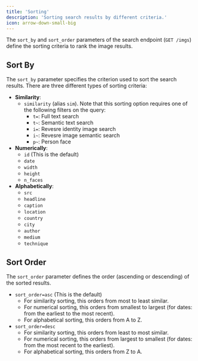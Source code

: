 ```yaml
---
title: 'Sorting'
description: 'Sorting search results by different criteria.'
icon: arrow-down-small-big
---
```

The `sort_by` and `sort_order` parameters of the search endpoint (`GET /imgs`) define the sorting criteria to rank the image results.

## Sort By

The `sort_by` parameter specifies the criterion used to sort the search results. There are three different types of sorting criteria:

- **Similarity**:
  - `similarity` (alias `sim`). Note that this sorting option requires one of the following filters on the query:
    - `t=`: Full text search
    - `t~`: Semantic text search
    - `i=`: Revesre identity image search
    - `i~`: Revesre image semantic search
    - `p~`: Person face
- **Numerically**:
  - `id` (This is the default)
  - `date`
  - `width`
  - `height`
  - `n_faces`
- **Alphabetically**:
  - `src`
  - `headline`
  - `caption`
  - `location`
  - `country`
  - `city`
  - `author`
  - `medium`
  - `technique`

## Sort Order

The `sort_order` parameter defines the order (ascending or descending) of the sorted results.

- `sort_order=asc` (This is the default)
  - For similarity sorting, this orders from most to least similar.
  - For numerical sorting, this orders from smallest to largest (for dates: from the earliest to the most recent).
  - For alphabetical sorting, this orders from A to Z.
- `sort_order=desc`
  - For similarity sorting, this orders from least to most similar.
  - For numerical sorting, this orders from largest to smallest (for dates: from the most recent to the earliest).
  - For alphabetical sorting, this orders from Z to A.
